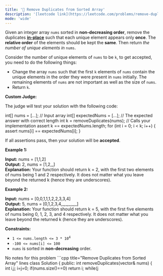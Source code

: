 ```yaml
---
title: '🧩 Remove Duplicates from Sorted Array'
description: '[leetcode link](https://leetcode.com/problems/remove-duplicates-from-sorted-array/description/)'
mode: 'wide'
---
```

<Tabs>
  <Tab title="Question" icon="circle-question" iconType="regular">
    <Card>
      <p>Given an integer array <code>nums</code> sorted in <strong>non-decreasing order</strong>, remove the duplicates <a href="https://en.wikipedia.org/wiki/In-place_algorithm" target="_blank"><strong>in-place</strong></a> such that each unique element appears only <strong>once</strong>. The <strong>relative order</strong> of the elements should be kept the <strong>same</strong>. Then return <em>the number of unique elements in </em><code>nums</code>.</p>  <p>Consider the number of unique elements of <code>nums</code> to be <code>k</code>, to get accepted, you need to do the following things:</p>  <ul>  <li>Change the array <code>nums</code> such that the first <code>k</code> elements of <code>nums</code> contain the unique elements in the order they were present in <code>nums</code> initially. The remaining elements of <code>nums</code> are not important as well as the size of <code>nums</code>.</li>  <li>Return <code>k</code>.</li> </ul>  <p><strong>Custom Judge:</strong></p>  <p>The judge will test your solution with the following code:</p>   int[] nums = [...]; // Input array int[] expectedNums = [...]; // The expected answer with correct length  int k = removeDuplicates(nums); // Calls your implementation  assert k == expectedNums.length; for (int i = 0; i &lt; k; i++) {     assert nums[i] == expectedNums[i]; }   <p>If all assertions pass, then your solution will be <strong>accepted</strong>.</p>   <p><strong class="example">Example 1:</strong></p>   <strong>Input:</strong> nums = [1,1,2] <br/> <strong>Output:</strong> 2, nums = [1,2,_] <br/> <strong>Explanation:</strong> Your function should return k = 2, with the first two elements of nums being 1 and 2 respectively. It does not matter what you leave beyond the returned k (hence they are underscores).   <p><strong class="example">Example 2:</strong></p>   <strong>Input:</strong> nums = [0,0,1,1,1,2,2,3,3,4] <br/> <strong>Output:</strong> 5, nums = [0,1,2,3,4,_,_,_,_,_] <br/> <strong>Explanation:</strong> Your function should return k = 5, with the first five elements of nums being 0, 1, 2, 3, and 4 respectively. It does not matter what you leave beyond the returned k (hence they are underscores).    <p><strong>Constraints:</strong></p>  <ul>  <li><code>1 &lt;= nums.length &lt;= 3 * 10<sup>4</sup></code></li>  <li><code>-100 &lt;= nums[i] &lt;= 100</code></li>  <li><code>nums</code> is sorted in <strong>non-decreasing</strong> order.</li> </ul> 
    </Card>
  </Tab>
  <Tab title="Solution" icon="lightbulb" iconType="regular" >
    <Card>
      No notes for this problem
    </Card>
  <Expandable title="code">
    <CodeGroup dropdown>
```cpp title="Remove Duplicates from Sorted Array" lines
class Solution {
public:
    int removeDuplicates(vector<int>& nums) {
        int i,j;
        i=j=0;
        if(nums.size()==0) return i;
        while(j<nums.size()){
            if(nums[i]!=nums[j])
                nums[++i]=nums[j];
            j++;
        }
        return i+1;
    }
};
```
    </CodeGroup>
  </Expandable>
  </Tab>
</Tabs>